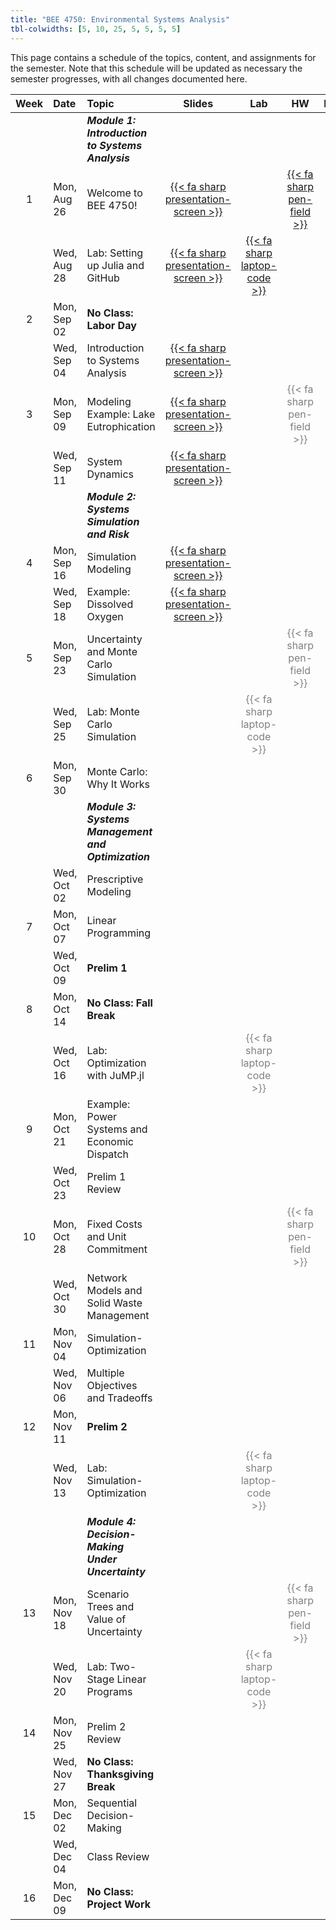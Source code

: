 ```yaml
---
title: "BEE 4750: Environmental Systems Analysis"
tbl-colwidths: [5, 10, 25, 5, 5, 5, 5]
---
```


This page contains a schedule of the topics, content, and assignments for the semester.
Note that this schedule will be updated as necessary the semester progresses, with all changes documented here.

::: column-screen-inset-right
| Week | Date        | Topic | Slides | Lab | HW | Reading |
:-----:|:------------|:------|:------:|:--:|:---:|:--:|:-------:|
| | | ***Module 1: Introduction to Systems Analysis*** | | | | |
| 1    | Mon, Aug 26 | Welcome to BEE 4750! | [{{< fa sharp presentation-screen >}}](slides/lecture01-1-intro.qmd)  | |  [{{< fa sharp pen-field >}}](hw/hw01/hw01.qmd) | |
|      | Wed, Aug 28 | Lab: Setting up Julia and GitHub | [{{< fa sharp presentation-screen >}}](slides/lecture01-2-lab-setup.qmd)  |  [{{< fa sharp laptop-code >}}](labs/lab01/lab01.qmd) | | | 
| 2    | Mon, Sep 02 | **No Class: Labor Day** |  | | | |
|      | Wed, Sep 04 | Introduction to Systems Analysis | [{{< fa sharp presentation-screen >}}](slides/lecture02-2-systems-intro.qmd) | | |  |
| 3    | Mon, Sep 09 | Modeling Example: Lake Eutrophication | [{{< fa sharp presentation-screen >}}](slides/lecture03-1-eutrophication-modeling.qmd) | | [{{< fa sharp pen-field >}}]{style="color:grey"} | |
|      | Wed, Sep 11 | System Dynamics | [{{< fa sharp presentation-screen >}}](slides/lecture03-2-dynamics-feedbacks.qmd) | | | |
| | | ***Module 2: Systems Simulation and Risk*** | | | |
|  4   | Mon, Sep 16 | Simulation Modeling | [{{< fa sharp presentation-screen >}}](slides/lecture04-1-simulation.qmd) | | | | 
|      | Wed, Sep 18 | Example: Dissolved Oxygen | [{{< fa sharp presentation-screen >}}](slides/lecture04-2-dissolved-oxygen.qmd) | | |
|  5    | Mon, Sep 23 | Uncertainty and Monte Carlo Simulation | | | [{{< fa sharp pen-field >}}]{style="color:grey"} | |
|   | Wed, Sep 25 | Lab: Monte Carlo Simulation |  | [{{< fa sharp laptop-code >}}]{style="color:grey"} | | |
|  6  | Mon, Sep 30 | Monte Carlo: Why It Works | | |  | |
| | | ***Module 3: Systems Management and Optimization*** | | | |
|    | Wed, Oct 02 | Prescriptive Modeling  |  |  | | |
|  7   | Mon, Oct 07 | Linear Programming |  | |   | |
|      | Wed, Oct 09 |  **Prelim 1** | | | |
|  8  | Mon, Oct 14 | **No Class: Fall Break** |  | |  | |
|   | Wed, Oct 16 | Lab: Optimization with JuMP.jl  | |  [{{< fa sharp laptop-code >}}]{style="color:grey"}  | | |
|  9 | Mon, Oct 21 | Example: Power Systems and Economic Dispatch  | | | | |
|    | Wed, Oct 23 | Prelim 1 Review | | |  |  |
|  10  | Mon, Oct 28 |  Fixed Costs and Unit Commitment | |  | [{{< fa sharp pen-field >}}]{style="color:grey"} | | 
|     | Wed, Oct 30 | Network Models and Solid Waste Management | | |  | | 
|  11  | Mon, Nov 04 | Simulation-Optimization  |  |  |  | |
|    | Wed, Nov 06 | Multiple Objectives and Tradeoffs |  |  |  | |
| 12    | Mon, Nov 11 | **Prelim 2**  |  |  | | |
|    | Wed, Nov 13 | Lab: Simulation-Optimization |  | [{{< fa sharp laptop-code >}}]{style="color:grey"} |  | |
| | | ***Module 4: Decision-Making Under Uncertainty*** | | | |
| 13   | Mon, Nov 18 |  Scenario Trees and Value of Uncertainty  | | | [{{< fa sharp pen-field >}}]{style="color:grey"} | |
|    | Wed, Nov 20 | Lab: Two-Stage Linear Programs |  | [{{< fa sharp laptop-code >}}]{style="color:grey"} | | |
|  14  | Mon, Nov 25 |  Prelim 2 Review |   |  |  |  |
|     | Wed, Nov 27 | **No Class: Thanksgiving Break** | | | | |
| 15 | Mon, Dec 02 | Sequential Decision-Making  | | | | |
|    | Wed, Dec 04 | Class Review  | | | | |
|  16 | Mon, Dec 09 | **No Class: Project Work** | | | |  |
:::
